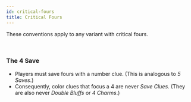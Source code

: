 ```yaml
---
id: critical-fours
title: Critical Fours
---
```


These conventions apply to any variant with critical fours.

<br />

### The 4 Save

- Players must save fours with a number clue. (This is analogous to _5 Saves_.)
- Consequently, color clues that focus a 4 are never _Save Clues_. (They are also never _Double Bluffs_ or _4 Charms_.)
